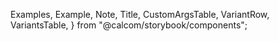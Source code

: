
  Examples,
  Example,
  Note,
  Title,
  CustomArgsTable,
  VariantRow,
  VariantsTable,
} from "@calcom/storybook/components";


<Meta title="UI/Form/CustomSelect" component={Select} />

<Title title="Select" suffix="Brief" subtitle="Version 2.0 — Last Update: 22 Aug 2022" />

  {
    label: "Cal.com Inc",
    options: [
      { value: "UserA", label: "Pro" },
      { value: "UserB", label: "Teampro" },
      { value: "UserC", label: "Example" },
      { value: "UserD", label: "Admin", disabled: true },
    ],
    label: "Acme Inc",
    options: [
      { value: "UserE", label: "Acme Pro" },
      { value: "UserF", label: "Acme Teampro" },
      { value: "UserG", label: "Acme example" },
      { value: "UserH", label: "Acme Admin", disabled: true },
    ],
  },
];

  const [value, setValue] = React.useState(options[0]);
  return (
    <Select options={options} selectedItems={value} onChange={(e) => setValue(e)} isSearchable isClearable />
  );
};

  const [value, setValue] = React.useState([options[0]]);
  return (
    <Select
      options={options}
      selectedItems={value}
      onChange={(e) => {
        setValue(e);
      }}
      isSearchable
      isMultiple
      isClearable
    />
  );
};

<Canvas>
  <Story name="Default">
    <div className="flex flex-col space-y-4">
      <SelectWithState />
      <MultiWithState />
    </div>
  </Story>
</Canvas>
